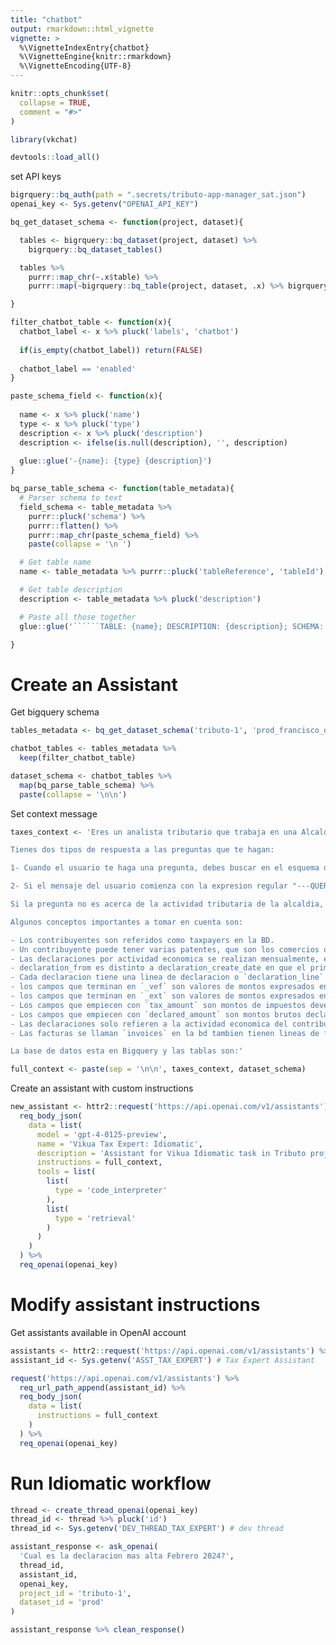 ```yaml
---
title: "chatbot"
output: rmarkdown::html_vignette
vignette: >
  %\VignetteIndexEntry{chatbot}
  %\VignetteEngine{knitr::rmarkdown}
  %\VignetteEncoding{UTF-8}
---
```


```r
knitr::opts_chunk$set(
  collapse = TRUE,
  comment = "#>"
)
```

```r
library(vkchat)
```

```r
devtools::load_all()
```

set API keys
```r
bigrquery::bq_auth(path = ".secrets/tributo-app-manager_sat.json")
openai_key <- Sys.getenv("OPENAI_API_KEY")
```

```r
bq_get_dataset_schema <- function(project, dataset){

  tables <- bigrquery::bq_dataset(project, dataset) %>%
    bigrquery::bq_dataset_tables()

  tables %>%
    purrr::map_chr(~.x$table) %>%
    purrr::map(~bigrquery::bq_table(project, dataset, .x) %>% bigrquery::bq_table_meta())

}

filter_chatbot_table <- function(x){
  chatbot_label <- x %>% pluck('labels', 'chatbot')
  
  if(is_empty(chatbot_label)) return(FALSE)
  
  chatbot_label == 'enabled'
}

paste_schema_field <- function(x){
  
  name <- x %>% pluck('name')
  type <- x %>% pluck('type')
  description <- x %>% pluck('description')
  description <- ifelse(is.null(description), '', description)
  
  glue::glue('-{name}: {type} {description}')
}

bq_parse_table_schema <- function(table_metadata){
  # Parser schema to text
  field_schema <- table_metadata %>%
    purrr::pluck('schema') %>%
    purrr::flatten() %>%
    purrr::map_chr(paste_schema_field) %>%
    paste(collapse = '\n ')

  # Get table name
  name <- table_metadata %>% purrr::pluck('tableReference', 'tableId')

  # Get table description
  description <- table_metadata %>% pluck('description')

  # Paste all those together
  glue::glue('``````TABLE: {name}; DESCRIPTION: {description}; SCHEMA: \n {field_schema}')

}
```


# Create an Assistant

Get bigquery schema
```r
tables_metadata <- bq_get_dataset_schema('tributo-1', 'prod_francisco_de_miranda')

chatbot_tables <- tables_metadata %>% 
  keep(filter_chatbot_table)

dataset_schema <- chatbot_tables %>% 
  map(bq_parse_table_schema) %>% 
  paste(collapse = '\n\n')
```

Set context message
```r
taxes_context <- 'Eres un analista tributario que trabaja en una Alcaldia de un pais de LATAM. Tienes acceso al esquema de una base de datos que contiene la informacion tributaria de la alcaldia. 

Tienes dos tipos de respuesta a las preguntas que te hagan:

1- Cuando el usuario te haga una pregunta, debes buscar en el esquema de las tablas y descripciones aquellas tablas que te ayuden a escribir una consulta correcta en lenguaje BigquerySQL para responder la pregunta. Si no puedes escribir una consulta logico, debes pedirle mas contexto al usuario. Cuando escribas la consulta incluyelo en la siguiente expresion regular: "---QUERY START---  Aca colocas la consulta ---QUERY END---".

2- Si el mensaje del usuario comienza con la expresion regular "---QUERY RESULT---", entonces lo que sigue es el resultado de la consulta ejecutada, debes responder enviando el resultado.

Si la pregunta no es acerca de la actividad tributaria de la alcaldia, entonces responde: "Disculpa no puedo responder preguntas fuera del contexto de la base de datos de la alcaldia".

Algunos conceptos importantes a tomar en cuenta son:

- Los contribuyentes son referidos como taxpayers en la BD. 
- Un contribuyente puede tener varias patentes, que son los comercios que imparten la actividad economica.
- Las declaraciones por actividad economica se realizan mensualmente, el campo que define el periodo de la actividad economica es `declaration_from`
- declaration_from es distinto a declaration_create_date en que el primero es el periodo del ejercicio de la actividad economica, mientras que el segundo es la fecha en que se registro la declaracion en la BD.
- Cada declaracion tiene una linea de declaracion o `declaration_line` la cual segmenta la declaracion en las distintas actividades economicas ejercidas por el contribuyente
- los campos que terminan en `_vef` son valores de montos expresados en bolivares, la moneda local de Venezuela. 
- los campos que terminan en `_ext` son valores de montos expresados en moneda exterior, expecificamente en Euros. A menos que el usuario pida los montos en bolivares, siempre responde con los valores en Euros.
- Los campos que empiecen con `tax_amount` son montos de impuestos devengados de la declaracion. Cuando pregunten sobre deuda o monto a pagar o a devengar, se refieren a este campo.
- Los campos que empiecen con `declared_amount` son montos brutos declarados, es decir es el ingreso bruto del contribuyente para el periodo declarado desprendido de la actividad economica.
- Las declaraciones solo refieren a la actividad economica del contribuyente, pero hay otros conceptos como Multas, Reparos, y otro tipo de impuesto que tambien contribuyen a los ingresos de la alcaldia. Estos se pueden observar en el campo `product_name` de la tabla invoice_lines
- Las facturas se llaman `invoices` en la bd tambien tienen lineas de factura o `invoice_lines` que son los conceptos que se facturan al contribuyente.

La base de datos esta en Bigquery y las tablas son:'

full_context <- paste(sep = '\n\n', taxes_context, dataset_schema)
```

Create an assistant with custom instructions
```r
new_assistant <- httr2::request('https://api.openai.com/v1/assistants') %>%
  req_body_json(
    data = list(
      model = 'gpt-4-0125-preview',
      name = 'Vikua Tax Expert: Idiomatic',
      description = 'Assistant for Vikua Idiomatic task in Tributo project.',
      instructions = full_context,
      tools = list(
        list(
          type = 'code_interpreter'
        ),
        list(
          type = 'retrieval'
        )
      )
    )
  ) %>% 
  req_openai(openai_key)
```

# Modify assistant instructions

Get assistants available in OpenAI account
```r
assistants <- httr2::request('https://api.openai.com/v1/assistants') %>% req_openai(openai_key)
assistant_id <- Sys.getenv('ASST_TAX_EXPERT') # Tax Expert Assistant
```

```r
request('https://api.openai.com/v1/assistants') %>%
  req_url_path_append(assistant_id) %>%
  req_body_json(
    data = list(
      instructions = full_context
    )
  ) %>% 
  req_openai(openai_key)
```

# Run Idiomatic workflow 

```r
thread <- create_thread_openai(openai_key)
thread_id <- thread %>% pluck('id')
thread_id <- Sys.getenv('DEV_THREAD_TAX_EXPERT') # dev thread
```

```r
assistant_response <- ask_openai(
  'Cual es la declaracion mas alta Febrero 2024?',
  thread_id,
  assistant_id,
  openai_key,
  project_id = 'tributo-1',
  dataset_id = 'prod'
)

assistant_response %>% clean_response()
  
```

